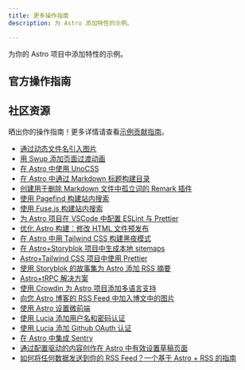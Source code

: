```yaml
---
title: 更多操作指南
description: 为 Astro 添加特性的示例。

---
```



为你的 Astro 项目中添加特性的示例。

## 官方操作指南

<RecipesNav />

## 社区资源

晒出你的操作指南！更多详情请查看[示例贡献指南](https://github.com/withastro/docs/blob/main/contributor-guides/submitting-a-recipe.md)。

- [通过动态文件名引入图片](https://vaihe.com/blog/astro/astro-dynamic-image-prop/)
- [用 Swup 添加页面过渡动画](https://navillus.dev/blog/astro-plus-swup)
- [在 Astro 中使用 UnoCSS](https://www.elian.codes/blog/23-02-11-implementing-unocss-in-astro/)
- [在 Astro 中通过 Markdown 标题构建目录](https://kld.dev/building-table-of-contents/)
- [创建用于删除 Markdown 文件中孤立词的 Remark 插件](https://eatmon.co/blog/remove-runts-markdown/)
- [使用 Pagefind 构建站内搜索](https://blog.otterlord.dev/posts/astro-search/)
- [使用 Fuse.js 构建站内搜索](https://www.youtube.com/watch?v=XnV_2MWqAhQ)
- [为 Astro 项目在 VSCode 中配置 ESLint 与 Prettier](https://patheticgeek.dev/blog/astro-prettier-eslint-vscode)
- [优化 Astro 构建：修改 HTML 文件预发布](https://straffesites.com/en/blog/optimize-astro-html-post-build)
- [在 Astro 中用 Tailwind CSS 构建黑夜模式](https://www.kevinzunigacuellar.com/blog/dark-mode-in-astro/)
- [在 Astro+Storyblok 项目中生成本地 sitemaps](https://straffesites.com/en/blog/localized-sitemap-astro-storyblok)
- [Astro+Tailwind CSS 项目中使用 Prettier](https://straffesites.com/en/blog/integrate-prettier-astro-tailwindcss)
- [使用 Storyblok 的故事集为 Astro 添加 RSS 摘要](https://straffesites.com/en/blog/rss-feed-astro-storyblok)
- [Astro+tRPC 解决方案](https://www.thomasledoux.be/blog/using-trpc-astro-islands-react)
- [使用 Crowdin 为 Astro 项目添加多语言支持](https://crowdin.com/blog/2023/06/21/astro-localization-and-i18n)
- [向您 Astro 博客的 RSS Feed 中加入博文中的图片](https://webreaper.dev/posts/astro-rss-feed-blog-post-images/)
- [使用 Astro 设置微前端](https://medium.com/@sergio.a.soria/setting-up-micro-frontends-with-astro-and-ecma-script-modules-137340d2c520)
- [使用 Lucia 添加用户名和密码认证](https://lucia-auth.com/guidebook/sign-in-with-username-and-password/astro)
- [使用 Lucia 添加 Github OAuth 认证](https://lucia-auth.com/guidebook/github-oauth/astro)
- [在 Astro 中集成 Sentry](https://akashrajpurohit.com/blog/seamless-error-tracking-integrating-sentry-with-astro/)
- [通过配置驱动的内容创作在 Astro 中有效设置草稿页面](https://akashrajpurohit.com/blog/set-up-draft-pages-effectively-in-astro-with-configdriven-content-authoring/)
- [如何将任何数据发送到你的 RSS Feed？一个基于 Astro + RSS 的指南](https://aritraroy.live/tutorial/blogs/2023/how-to-send-any-data-to-rss-feed/)